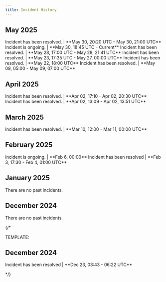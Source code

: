 ```yaml
---
title: Incident History
---
```


## May 2025
<Steps>
<Step title="Site-wide outage (Some X API endpoints may be affected)" icon="circle-exclamation">
Incident has been resolved. | **May 30, 20:20 UTC - May 30, 21:00 UTC**  
</Step>
<Step title="POST /2/media/upload - 404 errors" icon="circle-exclamation">
Incident is ongoing. | **May 30, 18:45 UTC - Current**  
</Step>
<Step title="POST /2/media/upload - 404 errors" icon="circle-exclamation">
Incident has been resolved. | **May 28, 17:00 UTC - May 28, 21:41 UTC**  
</Step>
<Step title="Login with X (OAuth)" icon="circle-exclamation">
Incident has been resolved. | **May 23, 17:35 UTC - May 27, 00:00 UTC**  
</Step>
<Step title="Site-wide outage (Some X API endpoints may be affected)" icon="circle-exclamation">
Incident has been resolved. | **May 22, 18:00 UTC**  
</Step>
<Step title="Site-wide outage (All X API endpoints may be affected)" icon="circle-exclamation">
Incident has been resolved. | **May 09, 05:00 - May 09, 07:00 UTC**  
</Step>
</Steps>

## April 2025
<Steps>
<Step title="Filtered Stream Rules - 500 errors" icon="circle-exclamation">
Incident has been resolved. | **Apr 02, 17:10 - Apr 02, 20:30 UTC**  
</Step>
<Step title="Account Activity API outage" icon="circle-exclamation">
Incident has been resolved. | **Apr 02, 13:09 - Apr 02, 13:51 UTC**  
</Step>
</Steps>

## March 2025
<Steps>
<Step title="Site-wide outage (All X API endpoints may be affected)" icon="circle-exclamation">
Incident has been resolved. | **Mar 10, 12:00 - Mar 11, 00:00 UTC**  
</Step>
</Steps>

## February 2025
<Steps>
<Step title="Media metadata and subtitles v2 - 404 errors" icon="circle-exclamation">
Incident is ongoing. | **Feb 6, 00:00**  
</Step>
<Step title="Filtered Stream v2 - widespread 503 errors" icon="circle-exclamation">
Incident has been resolved | **Feb 3, 17:30 - Feb 4, 01:00 UTC**  
</Step>
</Steps>

## January 2025
<Steps>
<Step title="No Incidents" icon="circle-exclamation">
    There are no past incidents.
</Step>
</Steps>

## December 2024
<Steps>
<Step title="No Incidents" icon="circle-exclamation">
    There are no past incidents.
</Step>
</Steps>

{/*

TEMPLATE:

## December 2024

<Steps>
<Step title="Feed Disruption" icon="circle-exclamation">
Incident has been resolved | **Dec 23, 03:43 - 06:22 UTC**  
</Step>
</Steps>

*/}


